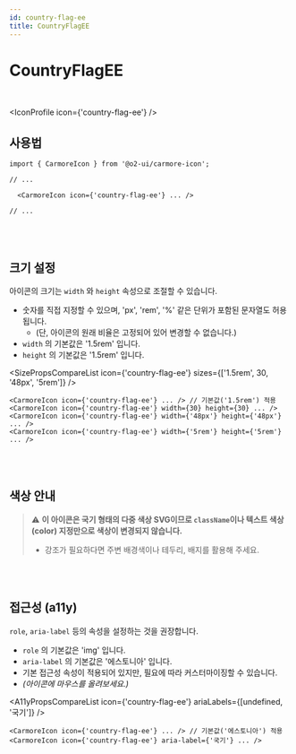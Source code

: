 ```yaml
---
id: country-flag-ee
title: CountryFlagEE
---
```




# CountryFlagEE

<br />

<IconProfile icon={'country-flag-ee'} />

## 사용법

```tsx
import { CarmoreIcon } from '@o2-ui/carmore-icon';

// ...

  <CarmoreIcon icon={'country-flag-ee'} ... />

// ...
```

<br />
<br />

## 크기 설정

아이콘의 크기는 `width` 와 `height` 속성으로 조절할 수 있습니다.

- 숫자를 직접 지정할 수 있으며, 'px', 'rem', '%' 같은 단위가 포함된 문자열도 허용됩니다.
  - (단, 아이콘의 원래 비율은 고정되어 있어 변경할 수 없습니다.)
- `width` 의 기본값은 '1.5rem' 입니다.
- `height` 의 기본값은 '1.5rem' 입니다.

<SizePropsCompareList icon={'country-flag-ee'} sizes={['1.5rem', 30, '48px', '5rem']} />

```tsx
<CarmoreIcon icon={'country-flag-ee'} ... /> // 기본값('1.5rem') 적용
<CarmoreIcon icon={'country-flag-ee'} width={30} height={30} ... />
<CarmoreIcon icon={'country-flag-ee'} width={'48px'} height={'48px'} ... />
<CarmoreIcon icon={'country-flag-ee'} width={'5rem'} height={'5rem'} ... />
```

<br />
<br />

## 색상 안내

> ⚠️ <b>이 아이콘은 국기 형태의 다중 색상 SVG이므로 `className`이나 텍스트 색상(color) 지정만으로 색상이 변경되지 않습니다. </b>
>
> - 강조가 필요하다면 주변 배경색이나 테두리, 배지를 활용해 주세요.

<br />
<br />

## 접근성 (a11y)

`role`, `aria-label` 등의 속성을 설정하는 것을 권장합니다.

- `role` 의 기본값은 'img' 입니다.
- `aria-label` 의 기본값은 '에스토니아' 입니다.
- 기본 접근성 속성이 적용되어 있지만, 필요에 따라 커스터마이징할 수 있습니다.
- _(아이콘에 마우스를 올려보세요.)_

<A11yPropsCompareList icon={'country-flag-ee'} ariaLabels={[undefined, '국기']} />

```tsx
<CarmoreIcon icon={'country-flag-ee'} ... /> // 기본값('에스토니아') 적용
<CarmoreIcon icon={'country-flag-ee'} aria-label={'국기'} ... />
```
